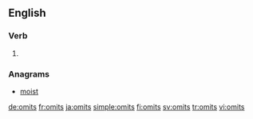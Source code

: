 ==English==

===Verb===
{{head|en|verb form}}

# {{en-third-person singular of|omit}}

===Anagrams===
* [[moist#English|moist]]

[[de:omits]]
[[fr:omits]]
[[ja:omits]]
[[simple:omits]]
[[fi:omits]]
[[sv:omits]]
[[tr:omits]]
[[vi:omits]]